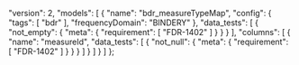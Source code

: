   "version": 2,
  "models": [
    {
      "name": "bdr_measureTypeMap",
      "config": {
        "tags": [
          "bdr"
        ],
        "frequencyDomain": "BINDERY"
      },
      "data_tests": [
        {
          "not_empty": {
            "meta": {
              "requirement": [
                "FDR-1402"
              ]
            }
          }
        }
      ],
      "columns": [
        {
          "name": "measureId",
          "data_tests": [
            {
              "not_null": {
                "meta": {
                  "requirement": [
                    "FDR-1402"
                  ]
                }
              }
            }
          ]
        }
      ]
    }
  ]
};
